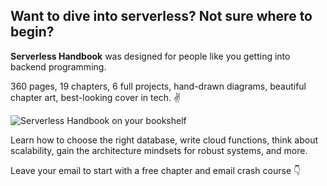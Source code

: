 ## Want to dive into serverless? Not sure where to begin?

**Serverless Handbook** was designed for people like you getting into backend programming.

360 pages, 19 chapters, 6 full projects, hand-drawn diagrams, beautiful chapter art, best-looking cover in tech. ✌️

![Serverless Handbook on your bookshelf](../../../../../images/serverless-handbook-bookshelf.jpg)

Learn how to choose the right database, write cloud functions, think about scalability, gain the architecture mindsets for robust systems, and more.

Leave your email to start with a free chapter and email crash course 👇
